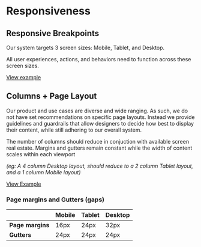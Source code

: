 
# Responsiveness


## Responsive Breakpoints

Our system targets 3 screen sizes: Mobile, Tablet, and Desktop.

All user experiences, actions, and behaviors need to function across these screen sizes.

<FigmaSample url="https://www.figma.com/embed?embed_host=share&url=https://www.figma.com/file/K3Ov186jhx8izAoYd9RVQ2/Responsive-Breakpoints?type=design&node-id=0%253A1&mode=design&t=mdpMv4idV4VPepf4-1" aspect="landscape">

[View example](https://www.figma.com/embed?embed_host=share&url=https://www.figma.com/file/K3Ov186jhx8izAoYd9RVQ2/Responsive-Breakpoints?type=design&node-id=0%253A1&mode=design&t=mdpMv4idV4VPepf4-1)
</FigmaSample>

## Columns + Page Layout

Our product and use cases are diverse and wide ranging. As such, we do not have set recommendations on specific page layouts. Instead we provide guidelines and guardrails that allow designers to decide how best to display their content, while still adhering to our overall system.

The number of columns should reduce in conjuction with available screen real estate. Margins and gutters remain constant while the width of content scales within each viewport

_(eg: A 4 column Desktop layout, should reduce to a 2 column Tablet layout, and a 1 column Mobile layout)_

<FigmaSample url="https://www.figma.com/embed?embed_host=share&url=https://www.figma.com/file/R1ypJlrNvHyVUXuaCloVSv/Responsive-example?type=design&node-id=0%253A1&mode=design&t=MYi7XDfggBhGxrUU-1" aspect="landscape">

[View Example](https://www.figma.com/embed?embed_host=share&url=https://www.figma.com/file/R1ypJlrNvHyVUXuaCloVSv/Responsive-example?type=design&node-id=0%253A1&mode=design&t=MYi7XDfggBhGxrUU-1)

</FigmaSample>


### Page margins and Gutters (gaps)

|                  | Mobile | Tablet | Desktop |
| ---------------- | ------ | ------ | ------- |
| **Page margins** | 16px   | 24px   | 32px    |
| **Gutters**      | 24px   | 24px   | 24px    |